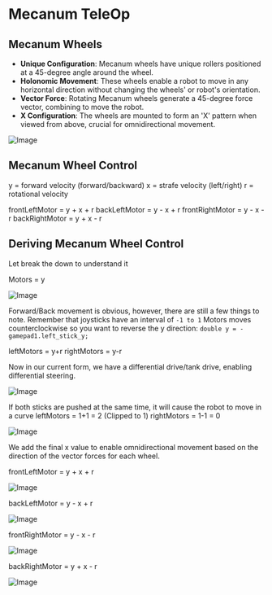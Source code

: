 # Mecanum TeleOp

## Mecanum Wheels

- **Unique Configuration**: Mecanum wheels have unique rollers positioned at a 45-degree angle around the wheel.
- **Holonomic Movement**: These wheels enable a robot to move in any horizontal direction without changing the wheels' or robot's orientation.
- **Vector Force**: Rotating Mecanum wheels generate a 45-degree force vector, combining to move the robot.
- **X Configuration**: The wheels are mounted to form an 'X' pattern when viewed from above, crucial for omnidirectional movement.

![Image](/assets/mecanumDirections.png)

## Mecanum Wheel Control

y = forward velocity (forward/backward)
x = strafe velocity (left/right)
r = rotational velocity

frontLeftMotor = y + x + r
backLeftMotor = y - x + r
frontRightMotor = y - x - r
backRightMotor = y + x - r

## Deriving Mecanum Wheel Control

Let break the down to understand it

Motors = y

![Image](/assets/forward_backward.png)

Forward/Back movement is obvious, however, there are still a few things to note.
Remember that joysticks have an interval of `-1 to 1`
Motors moves counterclockwise so you want to reverse the y direction:
`double y = -gamepad1.left_stick_y;`

leftMotors = y+r
rightMotors = y-r

Now in our current form, we have a differential drive/tank drive, enabling differential steering.

![Image](/assets/rotation.png)

If both sticks are pushed at the same time, it will cause the robot to move in a curve
leftMotors = 1+1 = 2 (Clipped to 1)
rightMotors = 1-1 = 0

![Image](/assets/curve.png)

We add the final x value to enable omnidirectional movement based on the direction of the vector forces for each wheel.

frontLeftMotor = y + x + r

![Image](/assets/FL.png)

backLeftMotor = y - x + r

![Image](/assets/BL.png)

frontRightMotor = y - x - r

![Image](/assets/FR.png)

backRightMotor = y + x - r

![Image](/assets/BR.png)